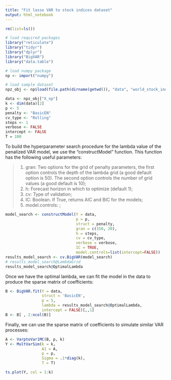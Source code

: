 ```yaml
---
title: "Fit lasso VAR to stock indices dataset"
output: html_notebook
---
```


```r
rm(list=ls())

# load required packages
library("reticulate")
library("tidyr")
library("dplyr")
library("BigVAR")
library("data.table")

# load numpy package
np <- import("numpy")

# load sample dataset
npz_obj <- np$load(file.path(dirname(getwd()), "data", "world_stock_indexes", "americas_stock_indexes.npz"))

data <- npz_obj["X_np"]
k <- dim(data)[2]
p <- 5
penalty <- "BasicEN"
cv_type <- "Rolling"
steps <- 1
verbose <- FALSE
intercept <- FALSE
T = 100
```

To build the hyperparameter search procedure for the lambda value of the penalized VAR model, we use the "constructModel" function. This function has the following useful parameters:

> 1) gran: Two options for the grid of penalty parameters, the first option controls the depth of the lambda grid (a good default option is 50). The second option controls the number of grid values (a good default is 10);
> 2) h: Forecast horizon in which to optimize (default 1);
> 3) cv: Type of validation;
> 4) IC: Boolean. If True, returns AIC and BIC for the models;
> 5)  model.controls: ;


```r
model_search <- constructModel(Y = data,
                               p = p,
                               struct = penalty,
                               gran = c(150, 20), 
                               h = steps, 
                               cv = cv_type,
                               verbose = verbose,
                               IC = TRUE,
                               model.controls=list(intercept=FALSE))
results_model_search <- cv.BigVAR(model_search)
# results_model_search@LambdaGrid
results_model_search@OptimalLambda
```

Once we have the optimal lambda, we can fit the model in the data to produce the sparse matrix of coefficients:

```r
B <- BigVAR.fit(Y = data,
                struct = 'BasicEN',
                p = 5,
                lambda = results_model_search@OptimalLambda,
                intercept = FALSE)[,,1]
B <- B[ , 2:ncol(B)]
```

Finally, we can use the sparse matrix of coefficients to simulate similar VAR processes:

```r
A <- VarptoVar1MC(B, p, k)
Y <- MultVarSim(k = k,
                A1 = A,
                p = p,
                Sigma = .1*diag(k),
                T = T)

ts.plot(Y, col = 1:k)
```







